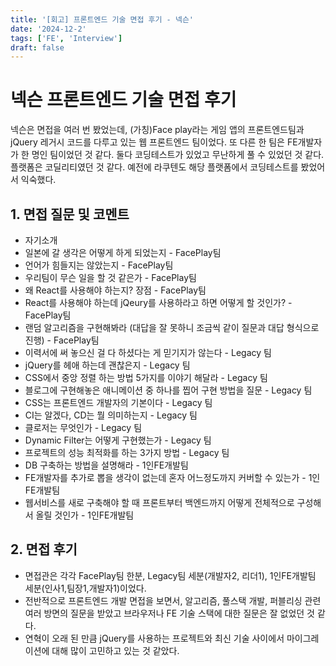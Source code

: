 ```yaml
---
title: '[회고] 프론트엔드 기술 면접 후기 - 넥슨'
date: '2024-12-2'
tags: ['FE', 'Interview']
draft: false
---
```


# 넥슨 프론트엔드 기술 면접 후기

넥슨은 면접을 여러 번 봤었는데, (가칭)Face play라는 게임 앱의 프론트엔드팀과 jQuery 레거시 코드를 다루고 있는 웹 프론트엔드 팀이었다.
또 다른 한 팀은 FE개발자가 한 명인 팀이었던 것 같다. 
둘다 코딩테스트가 있었고 무난하게 풀 수 있었던 것 같다.
플랫폼은 코딜리티였던 것 같다.
예전에 라쿠텐도 해당 플랫폼에서 코딩테스트를 봤었어서 익숙했다.

## 1. 면접 질문 및 코멘트

- 자기소개
- 일본에 갈 생각은 어떻게 하게 되었는지 - FacePlay팀
- 언어가 힘들지는 않았는지 - FacePlay팀
- 우리팀이 무슨 일을 할 것 같은가 - FacePlay팀
- 왜 React를 사용해야 하는지? 장점 - FacePlay팀
- React를 사용해야 하는데 jQeury를 사용하라고 하면 어떻게 할 것인가? - FacePlay팀
- 랜덤 알고리즘을 구현해봐라 (대답을 잘 못하니 조금씩 같이 질문과 대답 형식으로 진행) - FacePlay팀
- 이력서에 써 놓으신 걸 다 하셨다는 게 믿기지가 않는다 - Legacy 팀
- jQuery를 헤애 하는데 괜찮은지 - Legacy 팀
- CSS에서 중앙 정렬 하는 방법 5가지를 이야기 해달라 - Legacy 팀
- 블로그에 구현해놓은 애니메이션 중 하나를 찝어 구현 방법을 질문 - Legacy 팀
- CSS는 프론트엔드 개발자의 기본이다 - Legacy 팀
- CI는 알겠다, CD는 뭘 의미하는지 - Legacy 팀
- 클로저는 무엇인가 - Legacy 팀
- Dynamic Filter는 어떻게 구현했는가 - Legacy 팀
- 프로젝트의 성능 최적화를 하는 3가지 방법 - Legacy 팀
- DB 구축하는 방법을 설명해라 - 1인FE개발팀
- FE개발자를 추가로 뽑을 생각이 없는데 혼자 어느정도까지 커버할 수 있는가 - 1인FE개발팀
- 웹서비스를 새로 구축해야 할 때 프론트부터 백엔드까지 어떻게 전체적으로 구성해서 올릴 것인가 - 1인FE개발팀

## 2. 면접 후기

- 면접관은 각각 FacePlay팀 한분, Legacy팀 세분(개발자2, 리더1), 1인FE개발팀 세분(인사1,팀장1,개발자1)이었다.
- 전반적으로 프론트엔드 개발 면접을 보면서, 알고리즘, 풀스택 개발, 퍼블리싱 관련 여러 방면의 질문을 받았고 브라우저나 FE 기술 스택에 대한 질문은 잘 없었던 것 같다.
- 연혁이 오래 된 만큼 jQuery를 사용하는 프로젝트와 최신 기술 사이에서 마이그레이션에 대해 많이 고민하고 있는 것 같았다.